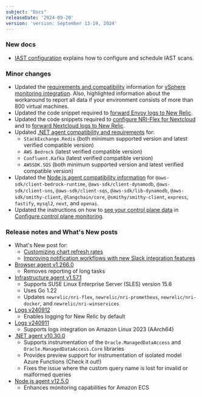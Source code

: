 ```yaml
---
subject: "Docs"
releaseDate: '2024-09-20'
version: 'version: September 13-19, 2024'
---
```


### New docs

* [IAST configuration](/docs/iast/iast-configuration) explains how to configure and schedule IAST scans.

### Minor changes

* Updated the [requirements and compatibility](/install/vsphere/#requirements-and-compatibility) information for [vSphere monitoring integration](/install/vsphere). Also, highlighted information about the workaround to report all data if your environment consists of more than 800 virtual machines.
* Updated the code snippet required to [forward Envoy logs to New Relic](/docs/infrastructure/host-integrations/host-integrations-list/envoy-integration/#forward-envoy-logs).
* Updated the code snippets required to [configure NRI-Flex for Nextcloud](/docs/infrastructure/host-integrations/host-integrations-list/nextcloud-integration/#integrate) and to [forward Nextcloud logs to New Relic](/docs/infrastructure/host-integrations/host-integrations-list/nextcloud-integration/#forward-nextcloud-logs-to-new-relic).
* Updated [.NET agent compatibility and requirements](/docs/apm/agents/net-agent/getting-started/net-agent-compatibility-requirements) for:
    - `StackExchange.Redis` (both minimum supported version and latest verified compatible version)
    - `AWS Bedrock` (latest verified compatible version)
    - `Confluent.Kafka` (latest verified compatible version)
    - `AWSSDK.SQS` (both minimum supported version and latest verified compatible version)
* Updated the [Node.js agent compatibility information](/docs/apm/agents/nodejs-agent/getting-started/compatibility-requirements-nodejs-agent) for `@aws-sdk/client-bedrock-runtime`, `@aws-sdk/client-dynamodb`, `@aws-sdk/client-sns`, `@aws-sdk/client-sqs`, `@aws-sdk/lib-dynamodb`, `@aws-sdk/smithy-client`, `@langchain/core`, `@smithy/smithy-client`, `express`, `fastify`, `mysql2`, `next`, and `openai`.
* Updated the instructions on how to [see your control plane data](/docs/kubernetes-pixie/kubernetes-integration/advanced-configuration/configure-control-plane-monitoring/#check-integration-works) in [Configure control plane monitoring](/docs/kubernetes-pixie/kubernetes-integration/advanced-configuration/configure-control-plane-monitoring).






### Release notes and What's New posts

* What's New post for:
    - [Customizing chart refresh rates](/whats-new/2024/09/whats-new-09-17-chart-refresh-rate)
    - [Improving notification workflows with new Slack integration features](/whats-new/2024/09/alerts-slack-notification-enhancements) 
* [Browser agent v1.266.0](/docs/release-notes/new-relic-browser-release-notes/browser-agent-release-notes/browser-agent-v1.266.0)
    - Removes reporting of long tasks
* [Infrastructure agent v1.57.1](/docs/release-notes/infrastructure-release-notes/infrastructure-agent-release-notes/new-relic-infrastructure-agent-1571)
    - Supports SUSE Linux Enterprise Server (SLES) version 15.6
    - Uses Go 1.22
    - Updates `newrelic/nri-flex`, `newrelic/nri-prometheus`, `newrelic/nri-docker`, and `newrelic/nri-winservices`
* [Logs v240912](/docs/release-notes/logs-release-notes/logs-24-09-12)
    - Enables logging for New Relic by default
* [Logs v240911](/docs/release-notes/logs-release-notes/logs-24-09-11)
    - Supports logs integration on Amazon Linux 2023 (AArch64)
* [.NET agent v10.30.0](/docs/release-notes/agent-release-notes/net-release-notes/net-agent-10-30-0)
    - Supports instrumentation of the `Oracle.ManagedDataAccess` and `Oracle.ManagedDataAccess.Core` libraries
    - Provides preview support for instrumentation of isolated model Azure Functions (Check it out!)
    - Fixes the issue where the custom query name is lost for invalid or malformed queries  
* [Node.js agent v12.5.0](/docs/release-notes/agent-release-notes/nodejs-release-notes/node-agent-12-5-0)
    - Enhances monitoring capabilities for Amazon ECS

